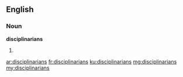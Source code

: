 ==English==

===Noun===
'''disciplinarians'''

# {{plural of|disciplinarian}}

[[ar:disciplinarians]]
[[fr:disciplinarians]]
[[ku:disciplinarians]]
[[mg:disciplinarians]]
[[my:disciplinarians]]